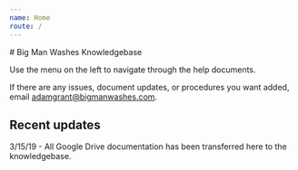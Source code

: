 ```yaml
---
name: Home
route: /
---
```


<base target="_blank" rel="noopener noreferrer" />
# Big Man Washes Knowledgebase

Use the menu on the left to navigate through the help documents.

If there are any issues, document updates, or procedures you want added, email [adamgrant@bigmanwashes.com](mailto:adamgrant@bigmanwashes.com).

## Recent updates

3/15/19 - All Google Drive documentation has been transferred here to the knowledgebase.
